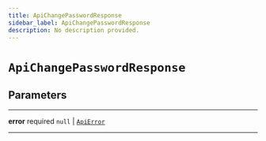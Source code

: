 ```yaml
---
title: ApiChangePasswordResponse
sidebar_label: ApiChangePasswordResponse
description: No description provided.
---
```


# `ApiChangePasswordResponse`

## Parameters

---

**<span className="parameter-name">error</span>** <span className="optional-status">required</span> `null` | [`ApiError`](/reference/javascript/auth/types/api-error)

---

